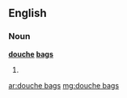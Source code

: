 ==English==

===Noun===
'''[[douche]] [[bags]]'''

# {{plural of|[[douche bag]]}}

[[ar:douche bags]]
[[mg:douche bags]]